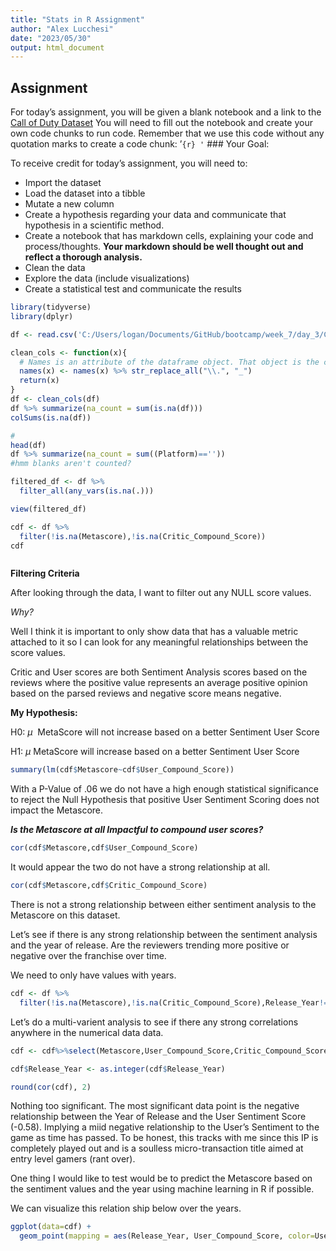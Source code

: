 ```yaml
---
title: "Stats in R Assignment"
author: "Alex Lucchesi"
date: "2023/05/30"
output: html_document
---
```


## Assignment

For today's assignment, you will be given a blank notebook and a link to the [Call of Duty Dataset](https://www.kaggle.com/datasets/beridzeg45/call-of-duty-reviews) You will need to fill out the notebook and create your own code chunks to run code. Remember that we use this code without any quotation marks to create a code chunk: '`{r} '` \### Your Goal:

To receive credit for today's assignment, you will need to:

-   Import the dataset
-   Load the dataset into a tibble
-   Mutate a new column
-   Create a hypothesis regarding your data and communicate that hypothesis in a scientific method.
-   Create a notebook that has markdown cells, explaining your code and process/thoughts. **Your markdown should be well thought out and reflect a thorough analysis.**
-   Clean the data
-   Explore the data (include visualizations)
-   Create a statistical test and communicate the results

```r
library(tidyverse)
library(dplyr)
```

```r
df <- read.csv('C:/Users/logan/Documents/GitHub/bootcamp/week_7/day_3/Call of Duty Reviews.csv')

```

```r
clean_cols <- function(x){
  # Names is an attribute of the dataframe object. That object is the columns.
  names(x) <- names(x) %>% str_replace_all("\\.", "_")
  return(x)
}
df <- clean_cols(df)
df %>% summarize(na_count = sum(is.na(df)))
colSums(is.na(df))
```

```r
#
head(df)
df %>% summarize(na_count = sum((Platform)==''))
#hmm blanks aren't counted?

filtered_df <- df %>%
  filter_all(any_vars(is.na(.)))

view(filtered_df)
```

```r
cdf <- df %>%
  filter(!is.na(Metascore),!is.na(Critic_Compound_Score))
cdf
```

```r

```

**Filtering Criteria**

After looking through the data, I want to filter out any NULL score values.

*Why?*

Well I think it is important to only show data that has a valuable metric attached to it so I can look for any meaningful relationships between the score values.

Critic and User scores are both Sentiment Analysis scores based on the reviews where the positive value represents an average positive opinion based on the parsed reviews and negative score means negative.

**My Hypothesis:**

H0: *µ*  MetaScore will not increase based on a better Sentiment User Score

H1: *µ* MetaScore will increase based on a better Sentiment User Score

```r
summary(lm(cdf$Metascore~cdf$User_Compound_Score))
```

With a P-Value of .06 we do not have a high enough statistical significance to reject the Null Hypothesis that positive User Sentiment Scoring does not impact the Metascore.

***Is the Metascore at all Impactful to compound user scores?***

```r
cor(cdf$Metascore,cdf$User_Compound_Score)
```

It would appear the two do not have a strong relationship at all.

```r

cor(cdf$Metascore,cdf$Critic_Compound_Score)
```

There is not a strong relationship between either sentiment analysis to the Metascore on this dataset.

Let's see if there is any strong relationship between the sentiment analysis and the year of release. Are the reviewers trending more positive or negative over the franchise over time.

We need to only have values with years.

```r
cdf <- df %>%
  filter(!is.na(Metascore),!is.na(Critic_Compound_Score),Release_Year!='')

```

Let's do a multi-varient analysis to see if there any strong correlations anywhere in the numerical data data.

```r
cdf <- cdf%>%select(Metascore,User_Compound_Score,Critic_Compound_Score,Release_Year)

cdf$Release_Year <- as.integer(cdf$Release_Year)
```

```r
round(cor(cdf), 2)
```

Nothing too significant. The most significant data point is the negative relationship between the Year of Release and the User Sentiment Score (-0.58). Implying a miid negative relationship to the User's Sentiment to the game as time has passed. To be honest, this tracks with me since this IP is completely played out and is a soulless micro-transaction title aimed at entry level gamers (rant over).

One thing I would like to test would be to predict the Metascore based on the sentiment values and the year using machine learning in R if possible.

We can visualize this relation ship below over the years.

```r
ggplot(data=cdf) +
  geom_point(mapping = aes(Release_Year, User_Compound_Score, color=User_Compound_Score))
```
